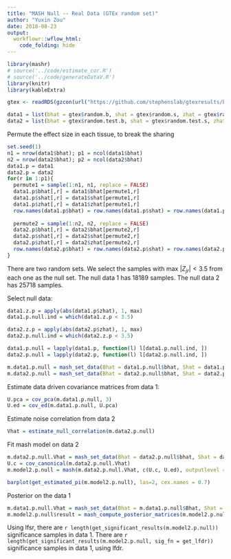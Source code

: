 ```yaml
---
title: "MASH Null -- Real Data (GTEx random set)"
author: "Yuxin Zou"
date: 2018-08-23
output: 
  workflowr::wflow_html:
    code_folding: hide
---
```


```r
library(mashr)
# source('../code/estimate_cor.R')
# source('../code/generateDataV.R')
library(knitr)
library(kableExtra)
```

```r
gtex <- readRDS(gzcon(url("https://github.com/stephenslab/gtexresults/blob/master/data/MatrixEQTLSumStats.Portable.Z.rds?raw=TRUE")))

data1 = list(bhat = gtex$random.b, shat = gtex$random.s, zhat = gtex$random.z)
data2 = list(bhat = gtex$random.test.b, shat = gtex$random.test.s, zhat = gtex$random.test.z)
```

Permute the effect size in each tissue, to break the sharing
```r
set.seed(1)
n1 = nrow(data1$bhat); p1 = ncol(data1$bhat)
n2 = nrow(data2$bhat); p2 = ncol(data2$bhat)
data1.p = data1
data2.p = data2
for(r in 1:p1){
  permute1 = sample(1:n1, n1, replace = FALSE)
  data1.p$bhat[,r] = data1$bhat[permute1,r]
  data1.p$shat[,r] = data1$shat[permute1,r]
  data1.p$zhat[,r] = data1$zhat[permute1,r]
  row.names(data1.p$bhat) = row.names(data1.p$shat) = row.names(data1.p$zhat) = row.names(data1$bhat)[permute1]
  
  permute2 = sample(1:n2, n2, replace = FALSE)
  data2.p$bhat[,r] = data2$bhat[permute2,r]
  data2.p$shat[,r] = data2$shat[permute2,r]
  data2.p$zhat[,r] = data2$zhat[permute2,r]
  row.names(data2.p$bhat) = row.names(data2.p$shat) = row.names(data2.p$zhat) = row.names(data2$bhat)[permute2]
}

```

There are two random sets. We select the samples with max $|Z_{jr}|<3.5$ from each one as the null set. The null data 1 has 18189 samples. The null data 2 has 25718 samples.

Select null data:
```r
data1.z.p = apply(abs(data1.p$zhat), 1, max)
data1.p.null.ind = which(data1.z.p < 3.5)

data2.z.p = apply(abs(data2.p$zhat), 1, max)
data2.p.null.ind = which(data2.z.p < 3.5)

data1.p.null = lapply(data1.p, function(l) l[data1.p.null.ind, ])
data2.p.null = lapply(data2.p, function(l) l[data2.p.null.ind, ])

m.data1.p.null = mash_set_data(Bhat = data1.p.null$bhat, Shat = data1.p.null$shat)
m.data2.p.null = mash_set_data(Bhat = data2.p.null$bhat, Shat = data2.p.null$shat)
```

Estimate data driven covariance matrices from data 1:
```r
U.pca = cov_pca(m.data1.p.null, 3)
U.ed = cov_ed(m.data1.p.null, U.pca)
```

Estimate noise correlation from data 2
```r
Vhat = estimate_null_correlation(m.data2.p.null)
```

Fit mash model on data 2
```r
m.data2.p.null.Vhat = mash_set_data(Bhat = data2.p.null$bhat, Shat = data2.p.null$shat, V = Vhat)
U.c = cov_canonical(m.data2.p.null.Vhat)
m.model2.p.null = mash(m.data2.p.null.Vhat, c(U.c, U.ed), outputlevel = 1)
```
```r
barplot(get_estimated_pi(m.model2.p.null), las=2, cex.names = 0.7)
```

Posterior on the data 1
```r
m.data1.p.null.Vhat = mash_set_data(Bhat = m.data1.p.null$Bhat, Shat = m.data1.p.null$Shat, V = Vhat)
m.model2.p.null$result = mash_compute_posterior_matrices(m.model2.p.null, m.data1.p.null.Vhat)
```

Using lfsr, there are `r length(get_significant_results(m.model2.p.null))` significance samples in data 1. There are `r length(get_significant_results(m.model2.p.null, sig_fn = get_lfdr))` significance samples in data 1, using lfdr.
